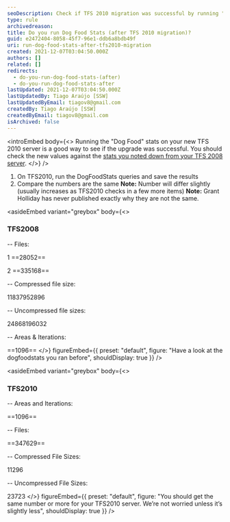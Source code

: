 ```yaml
---
seoDescription: Check if TFS 2010 migration was successful by running "Dog Food" stats and comparing numbers with previous results.
type: rule
archivedreason:
title: Do you run Dog Food Stats (after TFS 2010 migration)?
guid: e2472404-8058-45f7-96e1-ddb6a8bdb49f
uri: run-dog-food-stats-after-tfs2010-migration
created: 2021-12-07T03:04:50.000Z
authors: []
related: []
redirects:
  - do-you-run-dog-food-stats-(after)
  - do-you-run-dog-food-stats-after
lastUpdated: 2021-12-07T03:04:50.000Z
lastUpdatedBy: Tiago Araújo [SSW]
lastUpdatedByEmail: tiagov8@gmail.com
createdBy: Tiago Araújo [SSW]
createdByEmail: tiagov8@gmail.com
isArchived: false
---
```


<introEmbed
  body={<>
Running the "Dog Food" stats on your new TFS 2010 server is a good way to see if the upgrade was successful. You should check the new values against the [stats you noted down from your TFS 2008 server](/do-you-run-your-dog-food-stats-before1).
  </>}
/>
1. On TFS2010, run the DogFoodStats queries and save the results
2. Compare the numbers are the same
   **Note:** Number will differ slightly (usually increases as TFS2010 checks in a few more items)
   **Note:** Grant Holliday has never published exactly why they are not the same.


<asideEmbed
  variant="greybox"
  body={<>
    
### TFS2008

-- Files:

1 ==28052==

2 ==335168==

-- Compressed file size:

11837952896

-- Uncompressed file sizes:

24868196032

-- Areas & Iterations:

==1096==
  </>}
  figureEmbed={{
    preset: "default",
    figure: "Have a look at the dogfoodstats you ran before",
    shouldDisplay: true
  }}
/>



<asideEmbed
  variant="greybox"
  body={<>
    
### TFS2010

-- Areas and Iterations:

==1096==

-- Files:

==347629==

-- Compressed File Sizes:

11296

-- Uncompressed File Sizes:

23723
  </>}
  figureEmbed={{
    preset: "default",
    figure: "You should get the same number or more for your TFS2010 server. We’re not worried unless it’s slightly less",
    shouldDisplay: true
  }}
/>

